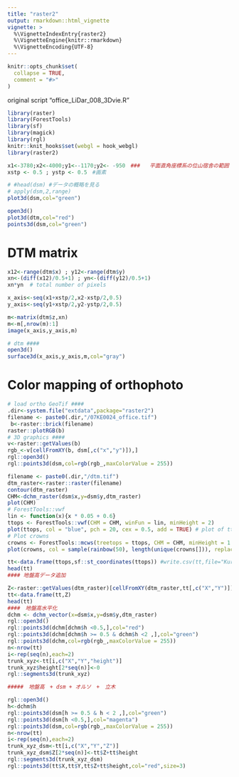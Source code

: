 ```yaml
---
title: "raster2"
output: rmarkdown::html_vignette
vignette: >
  %\VignetteIndexEntry{raster2}
  %\VignetteEngine{knitr::rmarkdown}
  %\VignetteEncoding{UTF-8}
---
```


```r
knitr::opts_chunk$set(
  collapse = TRUE,
  comment = "#>"
)
```



original script "office_LiDar_008_3Dvie.R"

```r
library(raster)
library(ForestTools)
library(sf)
library(magick)
library(rgl)
knitr::knit_hooks$set(webgl = hook_webgl)
library(raster2)
```


```r
x1<-3780;x2<-4000;y1<--1170;y2<- -950　###   平面直角座標系の位山宿舎の範囲
xstp <- 0.5 ; ystp <- 0.5　#画素

# #head(dsm) #データの概略を見る
# apply(dsm,2,range)
plot3d(dsm,col="green")

```

```r

open3d()
plot3d(dtm,col="red")
points3d(dsm,col="green")


```

# DTM matrix 
```r
x12<-range(dtm$x) ; y12<-range(dtm$y)
xn<-(diff(x12)/0.5+1) ; yn<-(diff(y12)/0.5+1)
xn*yn  # total number of pixels

x_axis<-seq(x1+xstp/2,x2-xstp/2,0.5)
y_axis<-seq(y1+xstp/2,y2-ystp/2,0.5)

m<-matrix(dtm$z,xn)
m<-m[,nrow(m):1]
image(x_axis,y_axis,m)

# dtm ####
open3d()
surface3d(x_axis,y_axis,m,col="gray")

```

# Color mapping of orthophoto 

```r

# load ortho GeoTif ####
.dir<-system.file("extdata",package="raster2")
filename <- paste0(.dir,"/07KE0024_office.tif")
 b<-raster::brick(filename)
raster::plotRGB(b)
# 3D graphics ####
v<-raster::getValues(b)
rgb_<-v[cellFromXY(b, dsm[,c("x","y")]),]
rgl::open3d()
rgl::points3d(dsm,col=rgb(rgb_,maxColorValue = 255))
```

```r
filename <- paste0(.dir,"/dtm.tif")
dtm_raster<-raster::raster(filename)
contour(dtm_raster)
CHM<-dchm_raster(dsm$x,y=dsm$y,dtm_raster)
plot(CHM)
# ForestTools::vwf
lin <- function(x){x * 0.05 + 0.6}
ttops <- ForestTools::vwf(CHM = CHM, winFun = lin, minHeight = 2)
plot(ttops, col = "blue", pch = 20, cex = 0.5, add = TRUE) # plot of ttops
# Plot crowns
crowns <- ForestTools::mcws(treetops = ttops, CHM = CHM, minHeight = 1.5)
plot(crowns, col = sample(rainbow(50), length(unique(crowns[])), replace = TRUE), legend = FALSE, xlab = "", ylab = "", xaxt='n', yaxt = 'n')

tt<-data.frame(ttops,sf::st_coordinates(ttops)) #write.csv(tt,file="Kuraiyama_Office_ttop.csv")
head(tt)
#### 地盤高データ追加

Z<-raster::getValues(dtm_raster)[cellFromXY(dtm_raster,tt[,c("X","Y")])]
tt<-data.frame(tt,Z)
head(tt)
####　地盤高水平化
dchm <- dchm_vector(x=dsm$x,y=dsm$y,dtm_raster)
rgl::open3d()
rgl::points3d(dchm[dchm$h <0.5,],col="red")
rgl::points3d(dchm[dchm$h >= 0.5 & dchm$h <2 ,],col="green")
rgl::points3d(dchm,col=rgb(rgb_,maxColorValue = 255))
n<-nrow(tt)
i<-rep(seq(n),each=2)
trunk_xyz<-tt[i,c("X","Y","height")]
trunk_xyz$height[2*seq(n)]<-0
rgl::segments3d(trunk_xyz)

#####　地盤高　+ dsm + オルソ　+　立木

rgl::open3d()
h<-dchm$h
rgl::points3d(dsm[h >= 0.5 & h < 2 ,],col="green")
rgl::points3d(dsm[h <0.5,],col="magenta")
rgl::points3d(dsm,col=rgb(rgb_,maxColorValue = 255))
n<-nrow(tt)
i<-rep(seq(n),each=2)
trunk_xyz_dsm<-tt[i,c("X","Y","Z")]
trunk_xyz_dsm$Z[2*seq(n)]<-tt$Z+tt$height
rgl::segments3d(trunk_xyz_dsm)
rgl::points3d(tt$X,tt$Y,tt$Z+tt$height,col="red",size=3)
```
